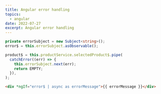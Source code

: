 ```yaml
---
title: Angular error handling
topics:
  - angular
date: 2022-07-27
excerpt: Angular error handling
---
```


```ts
private errorSubject = new Subject<string>();
error$ = this.errorSubject.asObservable();

product$ = this.productService.selectedProduct$.pipe(
  catchError((err) => {
    this.errorSubject.next(err);
    return EMPTY;
  }),
);
```

```html
<div *ngIf="error$ | async as errorMessage">{{ errorMessage }}</div>
```
